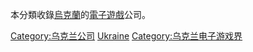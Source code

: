 本分類收錄[[烏克蘭|烏克蘭]]的[[電子遊戲|電子遊戲]]公司。

[[Category:乌克兰公司|Category:乌克兰公司]]
[[Category:各地電子遊戲公司|Ukraine]]
[[Category:乌克兰电子游戏界|Category:乌克兰电子游戏界]]